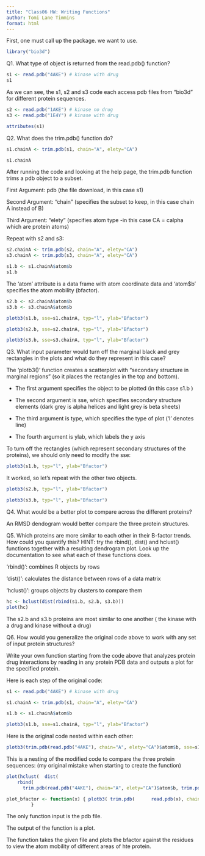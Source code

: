 ```yaml
---
title: "Class06 HW: Writing Functions"
author: Tomi Lane Timmins
format: html
---
```


First, one must call up the package. we want to use.

```r
library("bio3d")
```

Q1. What type of object is returned from the read.pdb() function?

```r
s1 <- read.pdb("4AKE") # kinase with drug
s1
```

As we can see, the s1, s2 and s3 code each access pdb files from "bio3d" for different protein sequences. 

```r
s2 <- read.pdb("1AKE") # kinase no drug
s3 <- read.pdb("1E4Y") # kinase with drug
```

```r
attributes(s1)
```


Q2. What does the trim.pdb() function do?

```r
s1.chainA <- trim.pdb(s1, chain="A", elety="CA")

s1.chainA
```

After running the code and looking at the help page, the trim.pdb function trims a pdb object to a subset. 

First Argument: pdb
(the file download, in this case s1)

Second Argument: "chain" 
(specifies the subset to keep, in this case chain A instead of B)

Third Argument: "elety"
(specifies atom type -in this case CA = calpha which are protein atoms)


Repeat with s2 and s3:

```r
s2.chainA <- trim.pdb(s2, chain="A", elety="CA")
s3.chainA <- trim.pdb(s3, chain="A", elety="CA")
```


```r
s1.b <- s1.chainA$atom$b
s1.b
```

The 'atom' attribute is a data frame with atom coordinate data and 'atom$b' specifies the atom mobility (bfactor).

```r
s2.b <- s2.chainA$atom$b
s3.b <- s3.chainA$atom$b
```


```r
plotb3(s1.b, sse=s1.chainA, typ="l", ylab="Bfactor")
```

```r
plotb3(s2.b, sse=s2.chainA, typ="l", ylab="Bfactor") 
```

```r
plotb3(s3.b, sse=s3.chainA, typ="l", ylab="Bfactor")
```


Q3. What input parameter would turn off the marginal black and grey rectangles in the plots and what do they represent in this case?

The 'plotb3()' function creates a scatterplot with "secondary structure in marginal regions" (so it places the rectangles in the top and bottom). 

- The first argument specifies the object to be plotted (in this case s1.b )

- The second argument is sse, which specifies secondary structure elements (dark grey is alpha helices and light grey is beta sheets)

- The third argument is type, which specifies the type of plot ('l' denotes line)

- The fourth argument is ylab, which labels the y axis

To turn off the rectangles (which represent secondary structures of the proteins), we should only need to modify the sse:

```r
plotb3(s1.b, typ="l", ylab="Bfactor") 
```

It worked, so let's repeat with the other two objects.

```r
plotb3(s2.b, typ="l", ylab="Bfactor")
```

```r
plotb3(s3.b, typ="l", ylab="Bfactor")
```

Q4. What would be a better plot to compare across the different proteins?

An RMSD dendogram would better compare the three protein structures.


Q5. Which proteins are more similar to each other in their B-factor trends. How could
you quantify this?
HINT: try the rbind(), dist() and hclust() functions together with a
resulting dendrogram plot. Look up the documentation to see what each of these
functions does.


'rbind()': combines R objects by rows

'dist()': calculates the distance between rows of a data matrix

'hclust()': groups objects by clusters to compare them

```r
hc <- hclust(dist(rbind(s1.b, s2.b, s3.b)))
plot(hc)
```

The s2.b and s3.b proteins are most similar to one another ( the kinase with a drug and kinase without a drug)

Q6. How would you generalize the original code above to work with any set of input
protein structures?

Write your own function starting from the code above that analyzes protein drug
interactions by reading in any protein PDB data and outputs a plot for the specified
protein.


Here is each step of the original code:
```r
s1 <- read.pdb("4AKE") # kinase with drug

s1.chainA <- trim.pdb(s1, chain="A", elety="CA")

s1.b <- s1.chainA$atom$b

plotb3(s1.b, sse=s1.chainA, typ="l", ylab="Bfactor") 

```

Here is the original code nested within each other:
```r
plotb3(trim.pdb(read.pdb("4AKE"), chain="A", elety="CA")$atom$b, sse=s1.chainA, typ="l", ylab="Bfactor") 
```

This is a nesting of the modified code to compare the three protein sequences: (my original mistake when starting to create the function)
```r
plot(hclust(  dist(
    rbind(
      trim.pdb(read.pdb("4AKE"), chain="A", elety="CA")$atom$b, trim.pdb(read.pdb("1AKE") , chain="A", elety="CA")$atom$b, trim.pdb(read.pdb("1E4Y") , chain="A", elety="CA")$atom$b) ) )) 
```




```r
plot_bfactor <- function(x) { plotb3( trim.pdb(      read.pdb(x), chain="A", elety="CA" )$atom$b, sse=s1.chainA, typ="l", ylab="Bfactor") 
         }
```

The only function input is the pdb file.

The output of the function is a plot. 

The function takes the given file and plots the bfactor against the residues to view the atom mobility of different areas of hte protein.
